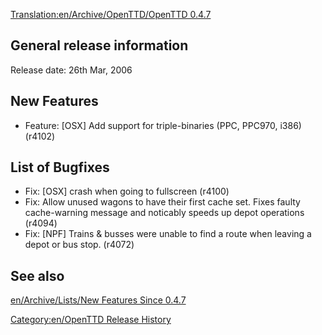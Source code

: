 [[Translation:en/Archive/OpenTTD/OpenTTD 0.4.7]]
[[Category:en/OpenTTD Release History]]

==General release information==
Release date: 26th Mar, 2006

==New Features==
*Feature: [OSX] Add support for triple-binaries (PPC, PPC970, i386) (r4102) 

==List of Bugfixes==
*Fix: [OSX] crash when going to fullscreen (r4100) 
*Fix: Allow unused wagons to have their first cache set. Fixes faulty cache-warning message and noticably speeds up depot operations (r4094) 
*Fix: [NPF] Trains & busses were unable to find a route when leaving a depot or bus stop. (r4072)

==See also==
[[en/Archive/Lists/New Features Since 0.4.7]]
